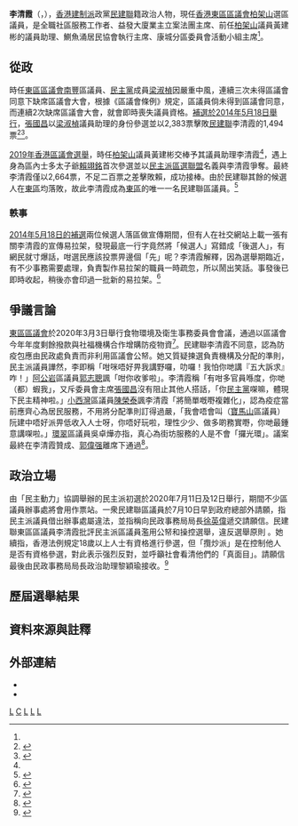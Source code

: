 {{Infobox officeholder
|name             = 李清霞
|native_name      = Annie Lee Ching-har
| native_name_lang = en
| honorific-suffix = 議員
| image name = 
| width = 200px
| caption = 
| office        = [[東區區議會|東區區議會]]議員
| constituency  = [[柏架山_(選區)|柏架山]]
| term_start    = 2020年1月1日
| term_end      = 
| predecessor   = [[黃建彬|黃建彬]]
| successor     = 
| nationality      = {{CNHK}}
| date of birth    = {{birth year and age|1971|}}
| profession       = 
| place of birth   = {{BHKG}}
| residence        = {{HKG}}
| party            = {{DAB/short}}
|educate          = 
| otherparty = 鰂魚涌居民協會
| children = 一子<ref name=":0">{{Cite web |url=https://www.electionsdab.hk/dccandidates/%E6%9D%B1%E5%8D%80/%E6%9D%8E%E6%B8%85%E9%9C%9E |title=東區,李清霞 |publisher=[[民主建港協進聯盟|民主建港協進聯盟]] |accessdate=2020-11-19 |language=zh-hk |archive-date=2021-02-28 |archive-url=https://web.archive.org/web/20210228040039/https://www.electionsdab.hk/dccandidates/%E6%9D%B1%E5%8D%80/%E6%9D%8E%E6%B8%85%E9%9C%9E |dead-url=no }}</ref>
| occupation  = 民選區議員、全職社區服務工作者
| blank1= 議員辦事處地址	
| data1= {{HKG}}[[鰂魚涌|鰂魚涌]][[英皇道|英皇道]]1026號海景樓一字樓D6室<ref>{{Cite web |url=https://www.districtcouncils.gov.hk/east/tc_chi/members/info/dc_member_list_detail.php?member_id=2670 |title=東區區議會 - 東區區議會議員資料 李清霞女士 |publisher=[[東區區議會|東區區議會]] |accessdate=2020-11-30 |language=zh-hk |date=2020-03-05 |archive-date=2021-03-13 |archive-url=https://web.archive.org/web/20210313061700/https://www.districtcouncils.gov.hk/east/tc_chi/members/info/dc_member_list_detail.php?member_id=2670 |dead-url=no }}</ref>
}}

'''李清霞'''（{{lang-en|Annie Lee Ching-har}}，{{bd|1971年|||}}），[[建制派_(香港)|香港建制派]]政黨[[民主建港協進聯盟|民建聯]]籍政治人物，現任[[香港|香港]][[東區區議會|東區區議會]][[柏架山_(選區)|柏架山]]選區議員，是全職社區服務工作者、益發大廈業主立案法團主席、前任[[柏架山_(選區)|柏架山]]議員黃建彬的議員助理、鰂魚涌居民協會執行主席、康城分區委員會活動小組主席<ref name=":0" />。

== 從政 ==
時任[[東區區議會|東區區議會]][[南豐_(選區)|南豐]]區議員、[[民主黨_(香港)|民主黨]]成員[[梁淑楨|梁淑楨]]因嚴重中風，連續三次未得區議會同意下缺席區議會大會，根據《區議會條例》規定，區議員倘未得到區議會同意，而連續2次缺席區議會大會，就會即時喪失議員資格。[[香港特別行政區第4屆區議會補選#2014年東區區議會南豐選區補選|補選於2014年5月18日舉行]]，[[張國昌|張國昌]]以[[梁淑楨|梁淑楨]]議員助理的身份參選並以2,383票擊敗[[民主建港協進聯盟|民建聯]]李清霞的1,494票<ref>{{Cite news|url=https://news.now.com/home/local/player?newsId=101265|title=東區區議會南豐補選張國昌勝出|date=2014-05-19|accessdate=2019-11-30|publisher=now新聞|archive-date=2020-11-27|archive-url=https://web.archive.org/web/20201127034825/https://news.now.com/home/local/player?newsId=101265|dead-url=no}}</ref><ref>{{Cite web|url=http://hk.apple.nextmedia.com/realtime/news/20140519/52490348|title=南豐補選民主黨張國昌大勝民建聯|date=2014-05-19|accessdate=2019-11-30|publisher=[[蘋果日報_(香港)|蘋果日報]]|archive-date=2020-08-13|archive-url=https://web.archive.org/web/20200813105931/https://hk.appledaily.com/local/20140519/Z7Q24TANLUC6XAZRLTMTTI2JFE/|dead-url=yes}}</ref>。

[[2019年香港區議會選舉|2019年香港區議會選舉]]，時任[[柏架山_(選區)|柏架山]]議員黃建彬交棒予其議員助理李清霞<ref name=":0" />，遇上身為區內士多太子爺[[賴翊銘|賴翊銘]]首次參選並以[[民主派區選聯盟_(2019年)|民主派區選聯盟]]名義與李清霞爭奪。最終李清霞僅以2,664票，不足二百票之差擊敗賴，成功接棒。由於民建聯其餘的候選人在[[東區區議會|東區]]均落敗，故此李清霞成為[[東區區議會|東區]]的唯一一名民建聯區議員。<ref>{{cite news|url=https://hd.stheadline.com/news/realtime/hk/1645342/%E5%8D%B3%E6%99%82-%E6%B8%AF%E8%81%9E-%E5%8D%80%E6%9C%83%E9%81%B8%E8%88%89-%E5%8D%80%E8%AD%B0%E6%9C%83%E6%9C%80%E6%96%B0%E7%B5%90%E6%9E%9C%E4%B8%80%E8%A6%BD-%E6%9B%B4%E6%96%B0|title=【區會選舉】區議會最新結果一覽（更新）|date=2019年11月25日|newspaper=[[頭條日報|頭條日報]]|accessdate=2021-03-17|archive-date=2021-08-01 |archive-url=
https://web.archive.org/web/20210801031232/https://hd.stheadline.com/news/realtime/hk/1645342/%E5%8D%B3%E6%99%82-%E6%B8%AF%E8%81%9E-%E5%8D%80%E6%9C%83%E9%81%B8%E8%88%89-%E5%8D%80%E8%AD%B0%E6%9C%83%E6%9C%80%E6%96%B0%E7%B5%90%E6%9E%9C%E4%B8%80%E8%A6%BD-%E6%9B%B4%E6%96%B0|dead-url=no }}</ref>

=== 軼事 ===
[[香港特別行政區第4屆區議會補選#2014年東區區議會南豐選區補選|2014年5月18日的補選]]兩位候選人落區做宣傳期間，但有人在社交網站上載一張有關李清霞的宣傳易拉架，發現最底一行字竟然將「候選人」寫錯成「後選人」，有網民就寸爆話，咁選民應該投票畀邊個「先」呢？李清霞解釋，因為選舉期臨近，有不少事務需要處理，負責製作易拉架的職員一時疏忽，所以鬧出笑話。事發後已即時收起，稍後亦會印過一批新的易拉架。<ref>{{Cite news |url=http://the-sun.on.cc/cnt/news/20140418/00408_004.html |title=政壇：南豐補選李清霞做「後選人」 |date=2014-04-18 |accessdate=2020-11-19 |publisher=東方日報 |archive-date=2014-04-21 |archive-url=https://web.archive.org/web/20140421112109/http://the-sun.on.cc/cnt/news/20140418/00408_004.html |dead-url=no }}</ref>

== 爭議言論 ==
[[東區區議會|東區區議會]]於2020年3月3日舉行食物環境及衛生事務委員會會議，通過以區議會今年年度剩餘撥款與社福機構合作增購防疫物資<ref>{{Cite web|title=東區區議會 - 東區區議會架構|url=https://www.districtcouncils.gov.hk/east/tc_chi/dc/dc_structure_list.php?id=397&committee_type=committee|date=2021-09-21|accessdate=2021-04-21|work=www.districtcouncils.gov.hk|archive-date=2021-04-21|archive-url=https://web.archive.org/web/20210421015806/https://www.districtcouncils.gov.hk/east/tc_chi/dc/dc_structure_list.php?id=397&committee_type=committee|dead-url=no}}</ref>。民建聯李清霞不同意，認為防疫包應由民政處負責而非利用區議會公帑。她又質疑揀選負責機構及分配的準則，民主派議員譁然，李即稱「咁咪唔好畀我講野囉，叻囉！我怕你哋講『五大訴求』咋！」[[阿公岩_(選區)|阿公岩]]區議員[[郭志聰|郭志聰]]諷「咁你收爹啦」。李清霞稱「有咁多官員喺度，你哋（都）蝦我」，又斥委員會主席[[張國昌|張國昌]]沒有阻止其他人搭話，「你[[民主黨_(香港)|民主黨]]㗎嘛，體現下民主精神啦。」[[小西灣_(選區)|小西灣]]區議員[[陳榮泰|陳榮泰]]諷李清霞「將簡單嘅嘢複雜化」，認為疫症當前應齊心為居民服務，不用將分配準則訂得過嚴，「我會唔會叫（[[寶馬山_(選區)|寶馬山]]區議員）阮建中唔好派畀低收入人士呀，你唔好玩啦，理性少少、做多啲務實嘢，你哋最鍾意講㗎啦。」[[環翠_(選區)|環翠]]區議員吳卓燁亦指，真心為街坊服務的人是不會「攞光環」。議案最終在李清霞贊成、[[郭偉强|郭偉强]]離席下通過<ref>{{Cite news|url=https://www.inmediahk.net/node/1071292|title=【武漢肺炎】東區區議會增購防疫包 民建聯李清霞質疑分配準則 |date=2020-03-04 |author=湯璧瑜 |accessdate=2021-04-21 |work=[[獨立媒體_inmediahk.net|獨立媒體 inmediahk.net]] |archive-date=2020-12-07|archive-url=https://web.archive.org/web/20201207042445/https://www.inmediahk.net/node/1071292|dead-url=no}}</ref>。

== 政治立場 ==
由「民主動力」協調舉辦的民主派初選於2020年7月11日及12日舉行，期間不少區議員辦事處將會用作票站。一衆民建聯區議員於7月10日早到政府總部外請願，指民主派議員借出辦事處屬違法，並指稱向民政事務局局長[[徐英偉|徐英偉]]遞交請願信。民建聯東區區議員李清霞批評民主派區議員濫用公帑和操控選舉，違反選舉原則 。她續指，香港法例規定18歲以上人士有資格進行參選，但「攬炒派」是在控制他人是否有資格參選，對此表示强烈反對，並呼籲社會看清他們的「真面目」。請願信最後由民政事務局局長政治助理黎穎瑜接收。<ref>{{Cite news |url=https://www.hk01.com/%E6%94%BF%E6%83%85/496295/%E6%B0%91%E4%B8%BB%E6%B4%BE%E5%88%9D%E9%81%B8-%E6%B0%91%E5%BB%BA%E8%81%AF%E8%AB%8B%E9%A1%98%E8%AD%B4%E8%B2%AC%E6%B0%91%E4%B8%BB%E6%B4%BE%E5%80%9F%E5%8D%80%E8%AD%B0%E8%BE%A6%E4%BD%9C%E5%88%9D%E9%81%B8%E7%A5%A8%E7%AB%99 |title=民主派初選｜民建聯請願譴責民主派借區議辦作初選票站 |author=甄以恆 |publisher=[[香港01|香港01]] |date=2020-07-10 |accessdate=2020-11-19 |archive-date=2020-07-21 |archive-url=https://web.archive.org/web/20200721071938/https://www.hk01.com/%E6%94%BF%E6%83%85/496295/%E6%B0%91%E4%B8%BB%E6%B4%BE%E5%88%9D%E9%81%B8-%E6%B0%91%E5%BB%BA%E8%81%AF%E8%AB%8B%E9%A1%98%E8%AD%B4%E8%B2%AC%E6%B0%91%E4%B8%BB%E6%B4%BE%E5%80%9F%E5%8D%80%E8%AD%B0%E8%BE%A6%E4%BD%9C%E5%88%9D%E9%81%B8%E7%A5%A8%E7%AB%99 |dead-url=yes }}</ref>

== 歷屆選舉結果 ==
{{Election box begin |名稱=[[2019年香港區議會選舉結果#東區|2019年東區區議會柏架山選區]]}}
{{Election box candidate with party link
  |政黨    = 獨立
  |編號    = ①
  |候選人  = [[賴翊銘|賴翊銘]]
  |票數    = 2,491
  |百分比  = 48.32
  |增減    = 不適用
}}
{{Election box candidate with party link
  |政黨    = 民建聯
  |編號    = ②
  |候選人  = '''李清霞'''
  |票數    = '''2,664'''
  |百分比  = '''51.68'''
  |增減    = 不適用
  |當選    = yes
}}
{{Election box majority
  |票數    = 173
  |百分比  = 3.36
  |增減    = 不適用
}}
{{Election box end}}

{{Election box begin | 名稱= [[香港特別行政區第4屆區議會補選#2014年東區區議會南豐選區補選|2014年東區區議會南豐選區補選]]}}
{{Election box candidate with party link|
  |政黨   = 民主黨
  |編號    = ①
  |候選人 = '''[[張國昌|張國昌]]'''
  |票數   =  '''2,383 '''
  |百分比 =  '''61.47 '''
  |增減   =  {{increase}}9.32
  |當選   = yes
}}
{{Election box candidate with party link|
  |政黨   = 民建聯
  |編號    = ②
  |候選人 = '''李清霞'''
  |票數   = 1,494
  |百分比 = 38.53
  |增減   = 不適用
}}
{{Election box majority
  |票數   = 889
  |百分比 = 22.94
  |增減   = {{increase}}13.70
}}
{{Election box end}}

== 資料來源與註釋 ==
{{reflist}}
{{noteFoot}}

== 外部連結 ==
* {{Cite web |url=https://www.districtcouncils.gov.hk/east/tc_chi/members/info/dc_member_list_detail.php?member_id=2670 |title=東區區議會 - 東區區議會議員資料 李清霞女士 |publisher=[[東區區議會|東區區議會]] |accessdate=2020-11-30 |language=zh-hk |date=2020-03-05 |archive-date=2021-03-13 |archive-url=https://web.archive.org/web/20210313061700/https://www.districtcouncils.gov.hk/east/tc_chi/members/info/dc_member_list_detail.php?member_id=2670 |dead-url=no }}
* {{Cite web |url=https://www.electionsdab.hk/dccandidates/東區/李清霞 |title=東區,李清霞 |publisher=[[民主建港協進聯盟|民主建港協進聯盟]] |accessdate=2020-11-19 |language=zh-hk |archive-date=2021-02-28 |archive-url=https://web.archive.org/web/20210228040039/https://www.electionsdab.hk/dccandidates/%E6%9D%B1%E5%8D%80/%E6%9D%8E%E6%B8%85%E9%9C%9E |dead-url=no }}

{{s-start}}
{{s-par}}
{{s-before|[[黃建彬|黃建彬]]}}
{{s-title|[[東區區議會|東區區議會]]<br>{{small|[[柏架山_(選區)|柏架山]]選區區議員}}|2020年1月1日—}}
{{s-inc}}
{{end box}}

{{東區區議會議員 (2020-2023)}}

[[Category:東區區議員|L]]
[[Category:李姓|C]]
[[Category:民主建港協進聯盟成員|L]]
[[Category:香港建制派人士|L]]
[[Category:香港區議員|L]]